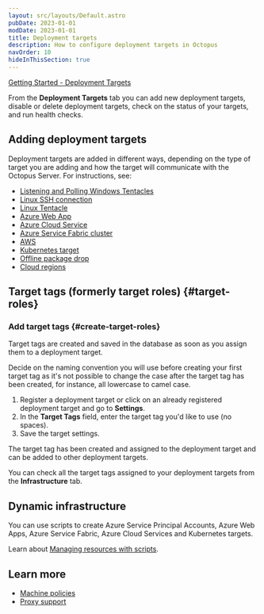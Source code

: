 ```yaml
---
layout: src/layouts/Default.astro
pubDate: 2023-01-01
modDate: 2023-01-01
title: Deployment targets
description: How to configure deployment targets in Octopus
navOrder: 10
hideInThisSection: true
---
```



[Getting Started - Deployment Targets](https://www.youtube.com/watch?v=CBws8yDaN4w)

<DeploymentTargets />

From the **Deployment Targets** tab you can add new deployment targets, disable or delete deployment targets, check on the status of your targets, and run health checks.

## Adding deployment targets

Deployment targets are added in different ways, depending on the type of target you are adding and how the target will communicate with the Octopus Server. For instructions, see:

- [Listening and Polling Windows Tentacles](/docs/infrastructure/deployment-targets/tentacle/windows)
- [Linux SSH connection](/docs/infrastructure/deployment-targets/linux/ssh-target)
- [Linux Tentacle](/docs/infrastructure/deployment-targets/tentacle/linux)
- [Azure Web App](/docs/infrastructure/deployment-targets/azure/web-app-targets)
- [Azure Cloud Service](/docs/infrastructure/deployment-targets/azure/cloud-service-targets)
- [Azure Service Fabric cluster](/docs/infrastructure/deployment-targets/azure/service-fabric-cluster-targets)
- [AWS](/docs/infrastructure/accounts/aws)
- [Kubernetes target](/docs/infrastructure/deployment-targets/kubernetes-target)
- [Offline package drop](/docs/infrastructure/deployment-targets/offline-package-drop)
- [Cloud regions](/docs/infrastructure/deployment-targets/cloud-regions)

## Target tags (formerly target roles) \{#target-roles}

<TargetRoles />

### Add target tags \{#create-target-roles}

Target tags are created and saved in the database as soon as you assign them to a deployment target.

Decide on the naming convention you will use before creating your first target tag as it's not possible to change the case after the target tag has been created, for instance, all lowercase to camel case.

1. Register a deployment target or click on an already registered deployment target and go to **Settings**.
2. In the **Target Tags** field, enter the target tag you'd like to use (no spaces).
3. Save the target settings.

The target tag has been created and assigned to the deployment target and can be added to other deployment targets.

You can check all the target tags assigned to your deployment targets from the **Infrastructure** tab.

## Dynamic infrastructure

You can use scripts to create Azure Service Principal Accounts, Azure Web Apps, Azure Service Fabric, Azure Cloud Services and Kubernetes targets.

Learn about [Managing resources with scripts](/docs/infrastructure/deployment-targets/dynamic-infrastructure).

## Learn more

- [Machine policies](/docs/infrastructure/deployment-targets/machine-policies)
- [Proxy support](/docs/infrastructure/deployment-targets/proxy-support)

